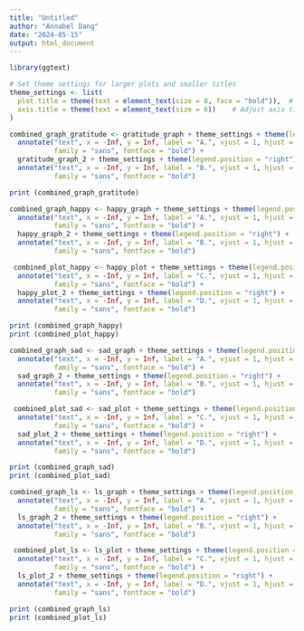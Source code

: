 ```yaml
---
title: "Untitled"
author: "Annabel Dang"
date: "2024-05-15"
output: html_document
---
```

```r
library(ggtext)

```

```r
# Set theme settings for larger plots and smaller titles
theme_settings <- list(
  plot.title = theme(text = element_text(size = 8, face = "bold")),  # Adjust title size
  axis.title = theme(text = element_text(size = 6))    # Adjust axis title size
)

combined_graph_gratitude <- gratitude_graph + theme_settings + theme(legend.position = "none") +
  annotate("text", x = -Inf, y = Inf, label = "A.", vjust = 1, hjust = -0.4, 
           family = "sans", fontface = "bold") +
  gratitude_graph_2 + theme_settings + theme(legend.position = "right") +
  annotate("text", x = -Inf, y = Inf, label = "B.", vjust = 1, hjust = -0.4,
           family = "sans", fontface = "bold")

print (combined_graph_gratitude)

```
```r
combined_graph_happy <- happy_graph + theme_settings + theme(legend.position = "none") +
  annotate("text", x = -Inf, y = Inf, label = "A.", vjust = 1, hjust = -0.4, 
           family = "sans", fontface = "bold") +
  happy_graph_2 + theme_settings + theme(legend.position = "right") +
  annotate("text", x = -Inf, y = Inf, label = "B.", vjust = 1, hjust = -0.4,
           family = "sans", fontface = "bold")

 combined_plot_happy <- happy_plot + theme_settings + theme(legend.position = "none") +
  annotate("text", x = -Inf, y = Inf, label = "C.", vjust = 1, hjust = -0.4, 
           family = "sans", fontface = "bold") +
  happy_plot_2 + theme_settings + theme(legend.position = "right") +
  annotate("text", x = -Inf, y = Inf, label = "D.", vjust = 1, hjust = -0.4,
           family = "sans", fontface = "bold")

print (combined_graph_happy)
print (combined_plot_happy)

```
```r
combined_graph_sad <- sad_graph + theme_settings + theme(legend.position = "none") +
  annotate("text", x = -Inf, y = Inf, label = "A.", vjust = 1, hjust = -0.4, 
           family = "sans", fontface = "bold") +
  sad_graph_2 + theme_settings + theme(legend.position = "right") +
  annotate("text", x = -Inf, y = Inf, label = "B.", vjust = 1, hjust = -0.4,
           family = "sans", fontface = "bold")

 combined_plot_sad <- sad_plot + theme_settings + theme(legend.position = "none") +
  annotate("text", x = -Inf, y = Inf, label = "C.", vjust = 1, hjust = -0.4, 
           family = "sans", fontface = "bold") +
  sad_plot_2 + theme_settings + theme(legend.position = "right") +
  annotate("text", x = -Inf, y = Inf, label = "D.", vjust = 1, hjust = -0.4,
           family = "sans", fontface = "bold")

print (combined_graph_sad)
print (combined_plot_sad)

```

```r
combined_graph_ls <- ls_graph + theme_settings + theme(legend.position = "none") +
  annotate("text", x = -Inf, y = Inf, label = "A.", vjust = 1, hjust = -0.4, 
           family = "sans", fontface = "bold") +
  ls_graph_2 + theme_settings + theme(legend.position = "right") +
  annotate("text", x = -Inf, y = Inf, label = "B.", vjust = 1, hjust = -0.4,
           family = "sans", fontface = "bold")

 combined_plot_ls <- ls_plot + theme_settings + theme(legend.position = "none") +
  annotate("text", x = -Inf, y = Inf, label = "C.", vjust = 1, hjust = -0.4, 
           family = "sans", fontface = "bold") +
  ls_plot_2 + theme_settings + theme(legend.position = "right") +
  annotate("text", x = -Inf, y = Inf, label = "D.", vjust = 1, hjust = -0.4,
           family = "sans", fontface = "bold")

print (combined_graph_ls)
print (combined_plot_ls)

```
